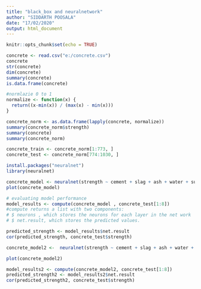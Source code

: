 ---
title: "black_box and neuralnetwork"
author: "SIDDARTH POOSALA"
date: "17/02/2020"
output: html_document
---

```{r setup, include=FALSE}
knitr::opts_chunk$set(echo = TRUE)
```
```{r}
concrete <- read.csv("e:/concrete.csv")
concrete
str(concrete)
dim(concrete)
summary(concrete)
is.data.frame(concrete)
```
```{r}
#normlazie 0 to 1
normalize <- function(x) {
  return((x-min(x)) / (max(x) - min(x)))
}

```
```{r}
concrete_norm <- as.data.frame(lapply(concrete, normalize))
summary(concrete_norm$strength)
summary(concrete)
summary(concrete_norm)

```
```{r}
concrete_train <- concrete_norm[1:773, ]
concrete_test <- concrete_norm[774:1030, ]
```
```{r}
install.packages("neuralnet")
library(neuralnet)
```

```{r}

concrete_model <- neuralnet(strength ~ cement + slag + ash + water + superplastic + coarseagg + fineagg + age,data = concrete_train)
plot(concrete_model)
```
```{r}
# evaluating model performance
model_results <- compute(concrete_model , concrete_test[1:8])
#compute returns a list with two components:
# $ neurons , which stores the neurons for each layer in the net work 
# $ net.result, which stores the predicted values.

```
```{r}
predicted_strength <- model_results$net.result
cor(predicted_strength, concrete_test$strength)
```
```{r}
concrete_model2 <-  neuralnet(strength ~ cement + slag + ash + water + superplastic + coarseagg + fineagg + age,data = concrete_train, hidden = 5)

plot(concrete_model2)
```
```{r}
model_results2 <- compute(concrete_model2, concrete_test[1:8])
predicted_strength2 <- model_results2$net.result 
cor(predicted_strength2, concrete_test$strength)
```

